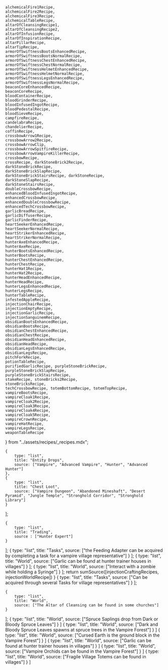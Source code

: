     alchemicalFire1Recipe,
    alchemicalFire2Recipe,
    alchemicalFire3Recipe,
    alchemicalTableRecipe,
    altarOfCleansingRecipe1,
    altarOfCleansingRecipe2,
    altarOfInfusionRecipe,
    altarOfInspirationRecipe,
    altarPillarRecipe,
    altarTipRecipe,
    armorOfSwiftnessBootsEnhancedRecipe,
    armorOfSwiftnessBootsNormalRecipe,
    armorOfSwiftnessChestEnhancedRecipe,
    armorOfSwiftnessChestNormalRecipe,
    armorOfSwiftnessHelmetEnhancedRecipe,
    armorOfSwiftnessHelmetNormalRecipe,
    armorOfSwiftnessLegsEnhancedRecipe,
    armorOfSwiftnessLegsNormalRecipe,
    beaconCoreEnhancedRecipe,
    beaconCoreRecipe,
    bloodContainerRecipe,
    bloodGrinderRecipe,
    bloodInfusedIngotRecipe,
    bloodPedestalRecipe,
    bloodSieveRecipe,
    campfireRecipe,
    candelabraRecipe,
    chandelierRecipe,
    coffinRecipe,
    crossbowArrow1Recipe,
    crossbowArrow2Recipe,
    crossbowArrowClip,
    crossbowArrowSpitfireRecipe,
    crossbowArrowVampireKillerRecipe,
    crossbowRecipe,
    crossRecipe, darkStoneBrick2Recipe,
    darkStoneBrickRecipe,
    darkStoneBrickSlapRecipe,
    darkStoneBrickStairsRecipe, darkStoneRecipe,
    darkStoneSlapRecipe,
    darkStoneStairsRecipe,
    doubleCrossbowRecipe,
    enhancedBloodInfusedIngotRecipe,
    enhancedCrossbowRecipe,
    enhancedDoubleCrossbowRecipe,
    enhancedTechCrossbowRecipe,
    garlicBreadRecipe,
    garlicDiffuserRecipe,
    garlicFinderRecipe,
    heartSeekerEnhancedRecipe,
    heartSeekerNormalRecipe,
    heartStrikerEnhancedRecipe,
    heartStrikerNormalRecipe,
    hunterAxeEnhancedRecipe,
    hunterAxeRecipe,
    hunterBootsEnhancedRecipe,
    hunterBootsRecipe,
    hunterChestEnhancedRecipe,
    hunterChestRecipe,
    hunterHat1Recipe,
    hunterHat2Recipe,
    hunterHeadEnhancedRecipe,
    hunterHeadRecipe,
    hunterLegsEnhancedRecipe,
    hunterLegsRecipe,
    hunterTableRecipe,
    infestedAppleRecipe,
    injectionChairRecipe,
    injectionEmptyRecipe,
    injectionGarlicRecipe,
    injectionSanguinemRecipe,
    obsidianBootsEnhancedRecipe,
    obsidianBootsRecipe,
    obsidianChestEnhancedRecipe,
    obsidianChestRecipe,
    obsidianHeadEnhancedRecipe,
    obsidianHeadRecipe,
    obsidianLegsEnhancedRecipe,
    obsidianLegsRecipe,
    pitchForkRecipe,
    potionTableRecipe,
    purifiedGarlicRecipe, purpleStoneBrickRecipe,
    purpleStoneBrickSlapRecipe,
    purpleStoneBrickStairsRecipe,
    stakeRecipe, stoneBricks2Recipe,
    stoneBricksRecipe,
    techCrossbowRecipe, totemBottomRecipe, totemTopRecipe,
    vampireBootsRecipe,
    vampireCloak1Recipe,
    vampireCloak2Recipe,
    vampireCloak3Recipe,
    vampireCloak4Recipe,
    vampireCloak5Recipe,
    vampireCrownRecipe,
    vampireHatRecipe,
    vampireLegsRecipe,
    weaponTableRecipe
} from "../assets/recipes/_recipes.mdx";


    {
        type: "list",
        title: "Entity Drops",
        source: ["Vampire", "Advanced Vampire", "Hunter", "Advanced Hunter"]
    },
    {
        type: "list",
        title: "Chest Loot",
        source: ["Vampire Dungeon", "Abandoned Mineshaft", "Desert Pyramid", "Jungle Temple", "Stronghold Corridor", "Stronghold Library"]
    }
];

    {
        type: "list",
        title: "Trading",
        source : ["Hunter Expert"]
    }
];
    {
        type: "list",
        title: "Tasks",
        source: ["the Feeding Adapter can be acquired by completing a task for a vampire village representative"]
    }
];
    {
        type: "list",
        title: "World",
        source: ["Garlic can be found at hunter trainer houses in villages"]
    }
];
    {
        type: "list",
        title: "World",
        source: ["Interact with a zombie while holding a Syringe"]
    }
];
    return sumSource([injectionCraftingRecipes, injectionWorldRecipe])
}
    {
        type: "list",
        title: "Tasks",
        source: ["Can be acquired through several Tasks for village representatives"]
    }
];

    {
        type: "list",
        title: "World",
        source: ["The Altar of Cleansing can be found in some churches"]
    }
];
    {
        type: "list",
        title: "World",
        source: ["Spruce Saplings drop from Dark or Bloody Spruce Leaves"]
    }
]
    {
        type: "list",
        title: "World",
        source: ["Dark and Bloody Spruce Leaves spawns at spruce trees in the Vampire Forest"]
    }
]
    {
        type: "list",
        title: "World",
        source: ["Cursed Earth is the ground block in the Vampire Forest"]
    }
]
    {
        type: "list",
        title: "World",
        source: ["Garlic can be found at hunter trainer houses in villages"]
    }
]
    {
        type: "list",
        title: "World",
        source: ["Vampire Orchids can be found in the Vampire Forest"]
    }
]
    {
        type: "list",
        title: "World",
        source: ["Fragile Village Totems can be found in villages"]
    }
]